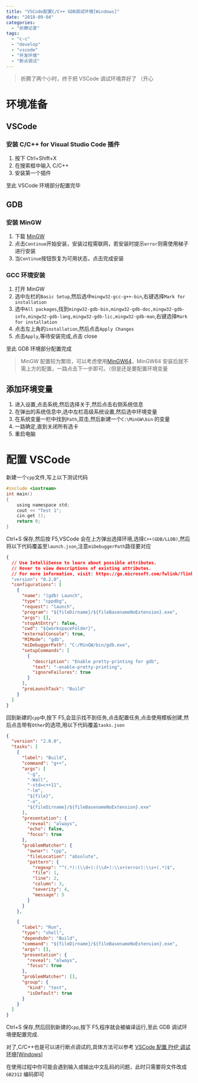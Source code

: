 ```yaml
---
title: "VSCode配置C/C++ GDB调试环境[Windows]"
date: "2018-09-04"
categories:
  - "折腾记录"
tags:
  - "c-c"
  - "develop"
  - "vscode"
  - "开发环境"
  - "断点调试"
---
```


> 折腾了两个小时，终于把 VSCode 调试环境弄好了 （开心

# 环境准备

## VSCode

### 安装 C/C++ for Visual Studio Code 插件

1. 按下 Ctrl+Shift+X
2. 在搜索框中输入 C/C++
3. 安装第一个插件

至此 VSCode 环境部分配置完毕

## GDB

### 安装 MinGW

1. 下载 [MinGW](https://osdn.net/projects/mingw/downloads/68260/mingw-get-setup.exe/)
2. 点击`Continue`开始安装，安装过程需联网，若安装时提示`error`则需使用梯子进行安装
3. 当`Continue`按钮恢复为可用状态，点击完成安装

### GCC 环境安装

1. 打开 MinGW
2. 选中左栏的`Basic Setup`,然后选中`mingw32-gcc-g++-bin`,右键选择`Mark for installation`
3. 选中`All packages`,找到`mingw32-gdb-bin,mingw32-gdb-doc,mingw32-gdb-info,mingw32-gdb-lang,mingw32-gdb-lic,mingw32-gdb-man`,右键选择`Mark for installation`
4. 点击左上角的`installation`,然后点击`Apply Changes`
5. 点击`Apply`,等待安装完成,点击 close

至此 GDB 环境部分配置完成

> MinGW 配置较为繁琐，可以考虑使用[MinGW64](https://mingw-w64.org)，MinGW64 安装后就不需上方的配置，一路点击下一步即可。（但是还是要配置环境变量

## 添加环境变量

1. 进入设置,点击系统,然后选择关于,然后点击右侧系统信息
2. 在弹出的系统信息中,选中左栏高级系统设置,然后选中环境变量
3. 在系统变量一栏中找到`Path`,双击,然后新建一个`C:\MinGW\bin` 的变量
4. 一路确定,直到关闭所有选卡
5. 重启电脑

# 配置 VSCode

新建一个`cpp`文件,写上以下测试代码

```c
#include <iostream>
int main()
{
    using namespace std;
    cout << "Test 1";
    cin.get ();
    return 0;
}
```

Ctrl+S 保存,然后按 F5,VSCode 会在上方弹出选择环境,选择`C++(GDB/LLDB)`,然后将以下代码覆盖至`launch.json`,注意`miDebuggerPath`路径要对应

```json
{
  // Use IntelliSense to learn about possible attributes.
  // Hover to view descriptions of existing attributes.
  // For more information, visit: https://go.microsoft.com/fwlink/?linkid=830387
  "version": "0.2.0",
  "configurations": [
    {
      "name": "(gdb) Launch",
      "type": "cppdbg",
      "request": "launch",
      "program": "${fileDirname}/${fileBasenameNoExtension}.exe",
      "args": [],
      "stopAtEntry": false,
      "cwd": "${workspaceFolder}",
      "externalConsole": true,
      "MIMode": "gdb",
      "miDebuggerPath": "C:/MinGW/bin/gdb.exe",
      "setupCommands": [
        {
          "description": "Enable pretty-printing for gdb",
          "text": "-enable-pretty-printing",
          "ignoreFailures": true
        }
      ],
      "preLaunchTask": "Build"
    }
  ]
}
```

回到新建的`cpp`中,按下 F5,会显示找不到任务,点击配置任务,点击使用模板创建,然后点击带有`Other`的选项,用以下代码覆盖`tasks.json`

```json
{
  "version": "2.0.0",
  "tasks": [
    {
      "label": "Build",
      "command": "g++",
      "args": [
        "-g",
        "-Wall",
        "-std=c++11",
        "-lm",
        "${file}",
        "-o",
        "${fileDirname}/${fileBasenameNoExtension}.exe"
      ],
      "presentation": {
        "reveal": "always",
        "echo": false,
        "focus": true
      },
      "problemMatcher": {
        "owner": "cpp",
        "fileLocation": "absolute",
        "pattern": {
          "regexp": "^(.*):(\\d+):(\\d+):\\s+(error):\\s+(.*)$",
          "file": 1,
          "line": 2,
          "column": 3,
          "severity": 4,
          "message": 5
        }
      }
    },

    {
      "label": "Run",
      "type": "shell",
      "dependsOn": "Build",
      "command": "${fileDirname}/${fileBasenameNoExtension}.exe",
      "args": [],
      "presentation": {
        "reveal": "always",
        "focus": true
      },
      "problemMatcher": [],
      "group": {
        "kind": "test",
        "isDefault": true
      }
    }
  ]
}
```

Ctrl+S 保存,然后回到新建的`cpp`,按下 F5,程序就会被编译运行,至此 GDB 调试环境便配置完成.

对了,C/C++也是可以进行断点调试的,具体方法可以参考 [VSCode 配置 PHP 调试环境\[Windows\]](https://blog.ixk.me/vscode-configuration-php-gdb-debugging-environment-windows.html)

在使用过程中你可能会遇到输入或输出中文乱码的问题，此时只需要将文件改成 `GB2312` 编码即可
